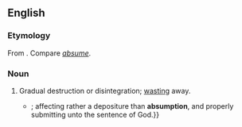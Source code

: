 ==English==

===Etymology===
From {{etyl|la|en}} {{m|la|absumptio|absumptionem}}. Compare ''[[absume]]''.

===Noun===
{{en-noun|-}}

# {{label|en|obsolete}} Gradual destruction or disintegration; [[wasting]] away.
#* {{quote-book|year=1658|author={{w|Thomas Browne}}|title=Urne-Burial|publisher=Penguin|year_published=2005|page=6|passage=Christians abhorred this way of obsequies {{...}}; affecting rather a depositure than '''absumption''', and properly submitting unto the sentence of God.}}